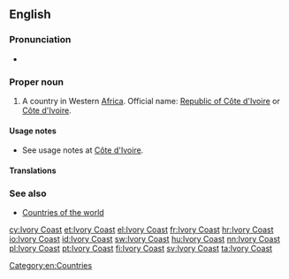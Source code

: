
==English==
{{wikipedia}}
===Pronunciation===
* {{audio|En-us-Ivory Coast.ogg|Audio (US)}}

===Proper noun===
{{en-proper noun|sg=[[ivory|Ivory]] [[coast|Coast]]}}

# A country in Western [[Africa]]. Official name: [[Republic of Côte d'Ivoire]] or [[Côte d'Ivoire]].

====Usage notes====
* See usage notes at [[Côte d'Ivoire]].

====Translations====
{{trans-see|Côte d'Ivoire}}

===See also===
* [[Appendix:Countries of the world|Countries of the world]]

[[Category:en:Countries]]

[[cy:Ivory Coast]]
[[et:Ivory Coast]]
[[el:Ivory Coast]]
[[fr:Ivory Coast]]
[[hr:Ivory Coast]]
[[io:Ivory Coast]]
[[id:Ivory Coast]]
[[sw:Ivory Coast]]
[[hu:Ivory Coast]]
[[nn:Ivory Coast]]
[[pl:Ivory Coast]]
[[pt:Ivory Coast]]
[[fi:Ivory Coast]]
[[sv:Ivory Coast]]
[[ta:Ivory Coast]]